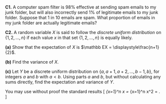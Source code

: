 :::: {.myq}
**C1.** A computer spam filter is 98% effective at sending spam emails to my junk folder, but will also incorrectly send 1% of legitimate emails to my junk folder. Suppose that 1 in 10 emails are spam. What proportion of emails in my junk folder are actually legitimate emails? 
::::


:::: {.myq}
**C2.** A random variable $X$ is said to follow the *discrete uniform distribution* on $\{1, 2, \dots, n\}$ if each value $x$ in that set $\{1,2,\dots,n\}$ is equally likely.

::: {.subq}
**(a)** Show that the expectation of $X$ is $\mathbb EX = \displaystyle\frac{n+1}{2}$.
:::

::: {.subq}
**(b)** Find the variance of $X$.
:::

::: {.subq}
**(c)** Let $Y$ be a discrete uniform distribution on $\{a, a+1, a+2, \dots, b-1, b\}$, for integers $a$ and $b$ with $a<b$. Using parts $a$ and $b$, but without calculating any sums directly, find the expectation and variance of $Y$.
:::

You may use without proof the standard results
\[ \sum_{x=1}^n x = \frac{n(n+1)}{2} \qquad  \sum_{x=1}^n x^2 = \frac{n(n+1)(2n+1)}{6} . \]
::::